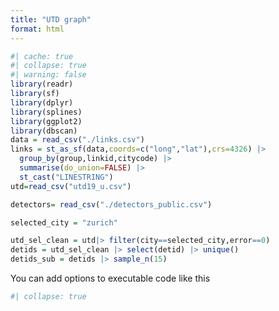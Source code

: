 ```yaml
---
title: "UTD graph"
format: html
---
```




```r
#| cache: true
#| collapse: true
#| warning: false
library(readr)
library(sf)
library(dplyr)
library(splines)
library(ggplot2)
library(dbscan)
data = read_csv("./links.csv")
links = st_as_sf(data,coords=c("long","lat"),crs=4326) |>
  group_by(group,linkid,citycode) |>
  summarise(do_union=FALSE) |>
  st_cast("LINESTRING")
utd=read_csv("utd19_u.csv")

detectors= read_csv("./detectors_public.csv")

selected_city = "zurich"

utd_sel_clean = utd|> filter(city==selected_city,error==0)
detids = utd_sel_clean |> select(detid) |> unique()
detids_sub = detids |> sample_n(15)
```

You can add options to executable code like this 

```r
#| collapse: true

```

